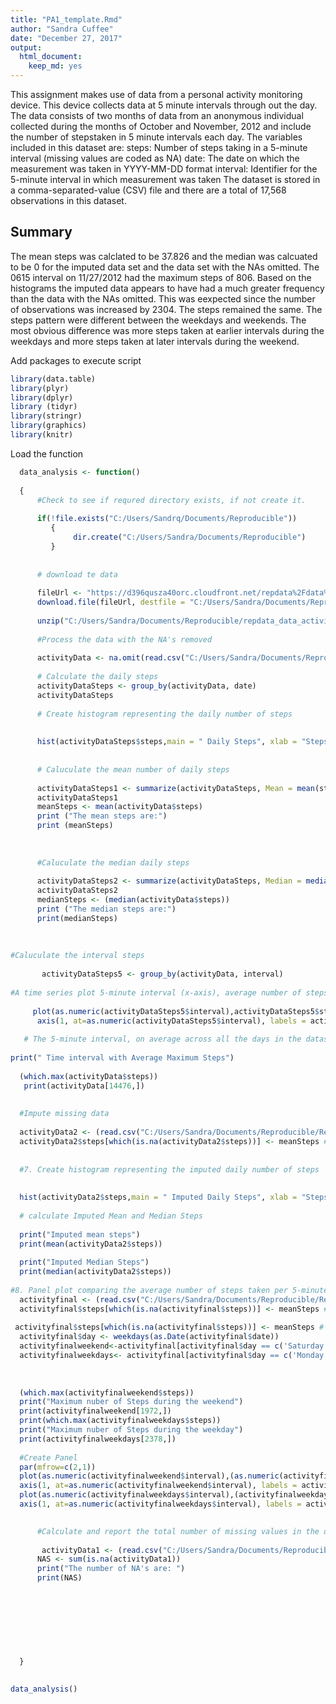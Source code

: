```yaml
---
title: "PA1_template.Rmd"
author: "Sandra Cuffee"
date: "December 27, 2017"
output: 
  html_document: 
    keep_md: yes
---
```


 This assignment makes use of data from a personal activity monitoring device.
 This device collects data at 5 minute intervals through out the day.
 The data consists of two months of data from an anonymous individual collected during the
 months of October and November, 2012 and include the number of stepstaken in 5 minute
 intervals each day.
 The variables included in this dataset are:
 steps: Number of steps taking in a 5-minute interval (missing values are coded as NA)
 date: The date on which the measurement was taken in YYYY-MM-DD format
 interval: Identifier for the 5-minute interval in which measurement was taken
 The dataset is stored in a comma-separated-value (CSV) file and
 there are a total of 17,568 observations in this dataset.


## Summary

The mean steps was calclated to be 37.826 and the median was calcuated to be 0 for the imputed data set and the data set with the NAs omitted. The 0615 interval on 11/27/2012 had the maximum steps of 806.  Based on the histograms the imputed data appears to have had a much greater frequency than the data with the NAs omitted.  This was eexpected since the number of observations was increased by 2304. The steps remained the same.  The steps pattern were different between the weekdays and weekends.  The most obvious difference was more steps taken at earlier intervals during the weekdays and more steps taken at later intervals during the weekend.

Add packages to execute script

```r

library(data.table)
library(plyr)
library(dplyr)
library (tidyr)
library(stringr)
library(graphics)
library(knitr)
```

 Load the function
 
```r

  data_analysis <- function()
  
  {     
      #Check to see if requred directory exists, if not create it.
    
      if(!file.exists("C:/Users/Sandrq/Documents/Reproducible"))
         {
              dir.create("C:/Users/Sandra/Documents/Reproducible")
         } 
  
  
      # download te data
    
      fileUrl <- "https://d396qusza40orc.cloudfront.net/repdata%2Fdata%2Factivity.zip"
      download.file(fileUrl, destfile = "C:/Users/Sandra/Documents/Reproducible/repdata_data_activity.zip", method = "libcurl")
      
      unzip("C:/Users/Sandra/Documents/Reproducible/repdata_data_activity.zip")
      
      #Process the data with the NA's removed
     
      activityData <- na.omit(read.csv("C:/Users/Sandra/Documents/Reproducible/RepData_PeerAssessment1/activity.csv")) 
      
      # Calculate the daily steps
      activityDataSteps <- group_by(activityData, date)
      activityDataSteps 
      
      # Create histogram representing the daily number of steps
      
    
      hist(activityDataSteps$steps,main = " Daily Steps", xlab = "Steps", col ="blue")
      
      
      # Caluculate the mean number of daily steps
      
      activityDataSteps1 <- summarize(activityDataSteps, Mean = mean(steps))
      activityDataSteps1  
      meanSteps <- mean(activityData$steps)
      print ("The mean steps are:")
      print (meanSteps)
      
  
     
      #Caluculate the median daily steps
      
      activityDataSteps2 <- summarize(activityDataSteps, Median = median(steps))
      activityDataSteps2        
      medianSteps <- (median(activityData$steps))
      print ("The median steps are:")
      print(medianSteps)
      
      
      
#Caluculate the interval steps
      
       activityDataSteps5 <- group_by(activityData, interval)
       
#A time series plot 5-minute interval (x-axis), average number of steps taken, averaged across all days (y-axis)
     
     plot(as.numeric(activityDataSteps5$interval),activityDataSteps5$steps, type = "l", main = "Daily Steps by Intervals", xlab = "Time Intervals", ylab = "Number of Steps by Interval", col = "blue")
      axis(1, at=as.numeric(activityDataSteps5$interval), labels = activityDataSteps5$interval)
      
   # The 5-minute interval, on average across all the days in the dataset, containing the maximum number of steps
   
print(" Time interval with Average Maximum Steps")
  
  (which.max(activityData$steps))
   print(activityData[14476,])
  
  
  #Impute missing data
  
  activityData2 <- (read.csv("C:/Users/Sandra/Documents/Reproducible/RepData_PeerAssessment1/activity.csv")) 
  activityData2$steps[which(is.na(activityData2$steps))] <- meanSteps # mean steps replace NA values
  
  
  #7. Create histogram representing the imputed daily number of steps
  
  
  hist(activityData2$steps,main = " Imputed Daily Steps", xlab = "Steps", col ="red")
  
  # calculate Imputed Mean and Median Steps
  
  print("Imputed mean steps")
  print(mean(activityData2$steps))
  
  print("Imputed Median Steps")
  print(median(activityData2$steps))
  
#8. Panel plot comparing the average number of steps taken per 5-minute interval across weekdays and weekends    
  activityfinal <- (read.csv("C:/Users/Sandra/Documents/Reproducible/RepData_PeerAssessment1/activity.csv")) 
  activityfinal$steps[which(is.na(activityfinal$steps))] <- meanSteps # mean steps replace NA values
  
 activityfinal$steps[which(is.na(activityfinal$steps))] <- meanSteps # mean steps replace NA values
  activityfinal$day <- weekdays(as.Date(activityfinal$date))
  activityfinalweekend<-activityfinal[activityfinal$day == c('Saturday','Sunday'),]
  activityfinalweekdays<- activityfinal[activityfinal$day == c('Monday','Tuesday','Wednesday','Thursday','Friday'),]
  
 
 
  (which.max(activityfinalweekend$steps))
  print("Maximum nuber of Steps during the weekend")
  print(activityfinalweekend[1972,])
  print(which.max(activityfinalweekdays$steps))
  print("Maximum nuber of Steps during the weekday")
  print(activityfinalweekdays[2378,])
  
  #Create Panel
  par(mfrow=c(2,1))
  plot(as.numeric(activityfinalweekend$interval),(as.numeric(activityfinalweekend$steps)), type = "l", main = "Weekend", xlab = "Time Intervals", ylab = "Number of Steps by Interval", col = "green")
  axis(1, at=as.numeric(activityfinalweekend$interval), labels = activityfinalweekend$interval)
  plot(as.numeric(activityfinalweekdays$interval),(activityfinalweekdays$steps), type = "l", main = "Weekday", xlab = "Time Intervals", ylab = "Number of Steps by Interval", col = "orange")
  axis(1, at=as.numeric(activityfinalweekdays$interval), labels = activityfinalweekdays$interval)

  
      #Calculate and report the total number of missing values in the data set
  
       activityData1 <- (read.csv("C:/Users/Sandra/Documents/Reproducible/RepData_PeerAssessment1/activity.csv")) 
      NAS <- sum(is.na(activityData1))
      print("The number of NA's are: ")
      print(NAS)
      
           
      
      
     
      
      
      
  }    
  
```


```r

data_analysis()
    
```
